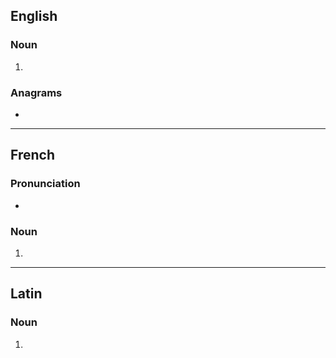 {{also|Condos}}
==English==

===Noun===
{{head|en|noun form}}

# {{plural of|en|condo}}

===Anagrams===
* {{anagrams|en|a=cdnoos|codons|no-docs}}

----

==French==

===Pronunciation===
* {{audio|fr|LL-Q150 (fra)-DenisdeShawi-condos.wav|Audio (CAN)}}

===Noun===
{{head|fr|noun form|g=?}}

# {{plural of|fr|condo}}

----

==Latin==

===Noun===
{{la-noun-form|condōs}}

# {{inflection of|la|condus||acc|p}}